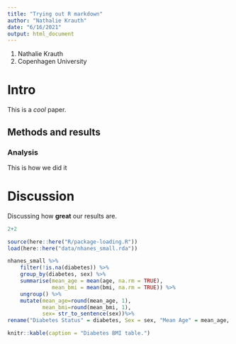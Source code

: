 ```yaml
---
title: "Trying out R markdown"
author: "Nathalie Krauth"
date: "6/16/2021"
output: html_document
---
```

1. Nathalie Krauth
2. Copenhagen University

# Intro

This is a *cool* paper.

## Methods and results

### Analysis

This is how we did it

# Discussion
Discussing how **great** our results are.

```r
2+2
```


```r
source(here::here("R/package-loading.R"))
load(here::here("data/nhanes_small.rda"))
```

```r
nhanes_small %>%
    filter(!is.na(diabetes)) %>% 
    group_by(diabetes, sex) %>% 
    summarise(mean_age = mean(age, na.rm = TRUE),
              mean_bmi = mean(bmi, na.rm = TRUE)) %>% 
    ungroup() %>% 
    mutate(mean_age=round(mean_age, 1), 
           mean_bmi=round(mean_bmi, 1), 
           sex= str_to_sentence(sex))%>% 
rename("Diabetes Status" = diabetes, Sex = sex, "Mean Age" = mean_age, "Mean BMI" = mean_bmi)%>% 

knitr::kable(caption = "Diabetes BMI table.")

```


